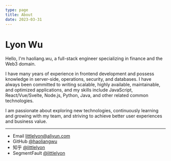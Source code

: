 ```yaml
---
type: page
title: About
date: 2023-03-31
---
```


# Lyon Wu

Hello, I'm haoliang.wu, a full-stack engineer specializing in finance and the Web3 domain.

I have many years of experience in frontend development and possess knowledge in server-side, operations, security, and databases. I have always been committed to writing scalable, highly available, maintainable, and optimized applications, and my skills include JavaScript, React/Vue/Svelte, Node.js, Python, Java, and other related common technologies.

I am passionate about exploring new technologies, continuously learning and growing with my team, and striving to achieve better user experiences and business value.

---

- Email littlelyon@aliyun.com
- GitHub [@haoliangwu](https://github.com/haoliangwu)
- 知乎 [@littlelyon](https://www.zhihu.com/people/littlelyon)
- SegmentFault [@littlelyon](https://segmentfault.com/u/littlelyon)
